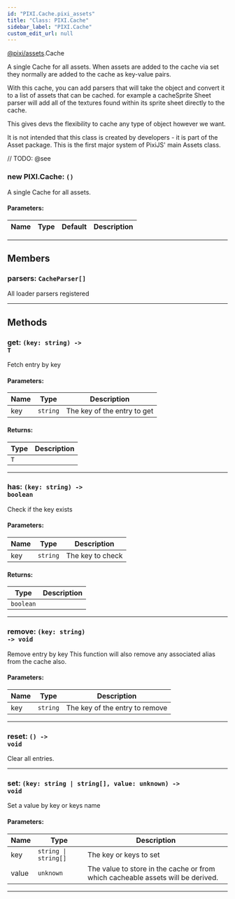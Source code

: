 ```yaml
---
id: "PIXI.Cache.pixi_assets"
title: "Class: PIXI.Cache"
sidebar_label: "PIXI.Cache"
custom_edit_url: null
---
```


[@pixi/assets](../modules/pixi_assets).Cache

A single Cache for all assets.
When assets are added to the cache via set they normally are added to the cache as key-value pairs.

With this cache, you can add parsers that will take the object and convert it to a list of assets that can be cached. for example a cacheSprite Sheet parser will add all of the textures found within its sprite sheet directly to the cache.

This gives devs the flexibility to cache any type of object however we want.

It is not intended that this class is created by developers - it is part of the Asset package. This is the first major system of PixiJS' main Assets class.



// TODO: @see

        

<article>

### new PIXI.Cache: <span><code>() </code></span>
A single Cache for all assets.

#### Parameters:
| Name | Type | Default | Description |
| ---- | ---- | ------- | ----------- |

</article>

---------------------------------------




## Members
<article>

### parsers: <span><code>CacheParser[]</code></span>
All loader parsers registered

</article>


---------------------------------------


## Methods
<article>

### get: <span><code>(key&#58; string) -&#62; T</code></span>
Fetch entry by key

#### Parameters:
| Name | Type                | Description                 |
| ---- | ------------------- | --------------------------- |
| key  | <code>string</code> | The key of the entry to get |
#### Returns:
| Type           | Description |
| -------------- | ----------- |
| <code>T</code> |             |
</article>


---------------------------------------

<article>

### has: <span><code>(key&#58; string) -&#62; boolean</code></span>
Check if the key exists

#### Parameters:
| Name | Type                | Description      |
| ---- | ------------------- | ---------------- |
| key  | <code>string</code> | The key to check |
#### Returns:
| Type                 | Description |
| -------------------- | ----------- |
| <code>boolean</code> |             |
</article>


---------------------------------------

<article>

### remove: <span><code>(key&#58; string) -&#62; void</code></span>
Remove entry by key
This function will also remove any associated alias from the cache also.

#### Parameters:
| Name | Type                | Description                    |
| ---- | ------------------- | ------------------------------ |
| key  | <code>string</code> | The key of the entry to remove |
</article>


---------------------------------------

<article>

### reset: <span><code>() -&#62; void</code></span>
Clear all entries.

</article>


---------------------------------------

<article>

### set: <span><code>(key&#58; string &#124; string[], value&#58; unknown) -&#62; void</code></span>
Set a value by key or keys name

#### Parameters:
| Name  | Type                                | Description                                                                     |
| ----- | ----------------------------------- | ------------------------------------------------------------------------------- |
| key   | <code>string &#124; string[]</code> | The key or keys to set                                                          |
| value | <code>unknown</code>                | The value to store in the cache or from which cacheable assets will be derived. |
</article>


---------------------------------------


    